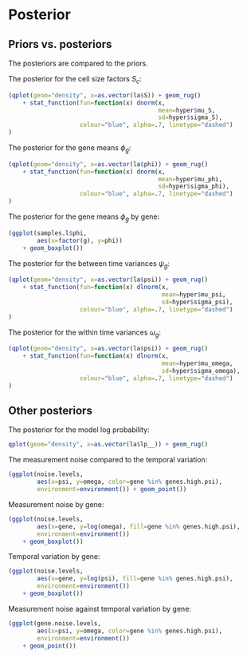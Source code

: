 
# Posterior


## Priors vs. posteriors

The posteriors are compared to the priors.

The posterior for the cell size factors $S_c$:
```r
(qplot(geom="density", x=as.vector(la$S)) + geom_rug()
    + stat_function(fun=function(x) dnorm(x,
                                          mean=hyper$mu_S,
                                          sd=hyper$sigma_S),
                    colour="blue", alpha=.7, linetype="dashed")
)
```

The posterior for the gene means $\phi_g$:
```r
(qplot(geom="density", x=as.vector(la$phi)) + geom_rug()
    + stat_function(fun=function(x) dnorm(x,
                                          mean=hyper$mu_phi,
                                          sd=hyper$sigma_phi),
                    colour="blue", alpha=.7, linetype="dashed")
)
```

The posterior for the gene means $\phi_g$ by gene:
```r
(ggplot(samples.l$phi,
        aes(x=factor(g), y=phi))
    + geom_boxplot())
```

The posterior for the between time variances $\psi_g$:
```r
(qplot(geom="density", x=as.vector(la$psi)) + geom_rug()
    + stat_function(fun=function(x) dlnorm(x,
                                           mean=hyper$mu_psi,
                                           sd=hyper$sigma_psi),
                    colour="blue", alpha=.7, linetype="dashed")
)
```

The posterior for the within time variances $\omega_g$:
```r
(qplot(geom="density", x=as.vector(la$psi)) + geom_rug()
    + stat_function(fun=function(x) dlnorm(x,
                                           mean=hyper$mu_omega,
                                           sd=hyper$sigma_omega),
                    colour="blue", alpha=.7, linetype="dashed")
)
```


## Other posteriors

The posterior for the model log probability:
```r
qplot(geom="density", x=as.vector(la$lp__)) + geom_rug()
```

The measurement noise compared to the temporal variation:
```r
(ggplot(noise.levels,
        aes(x=psi, y=omega, color=gene %in% genes.high.psi),
        environment=environment()) + geom_point())
```

Measurement noise by gene:
```r
(ggplot(noise.levels,
        aes(x=gene, y=log(omega), fill=gene %in% genes.high.psi),
        environment=environment())
    + geom_boxplot())
```

Temporal variation by gene:
```r
(ggplot(noise.levels,
        aes(x=gene, y=log(psi), fill=gene %in% genes.high.psi),
        environment=environment())
    + geom_boxplot())
```

Measurement noise against temporal variation by gene:
```r
(ggplot(gene.noise.levels,
        aes(x=psi, y=omega, color=gene %in% genes.high.psi),
        environment=environment())
    + geom_point())
```
